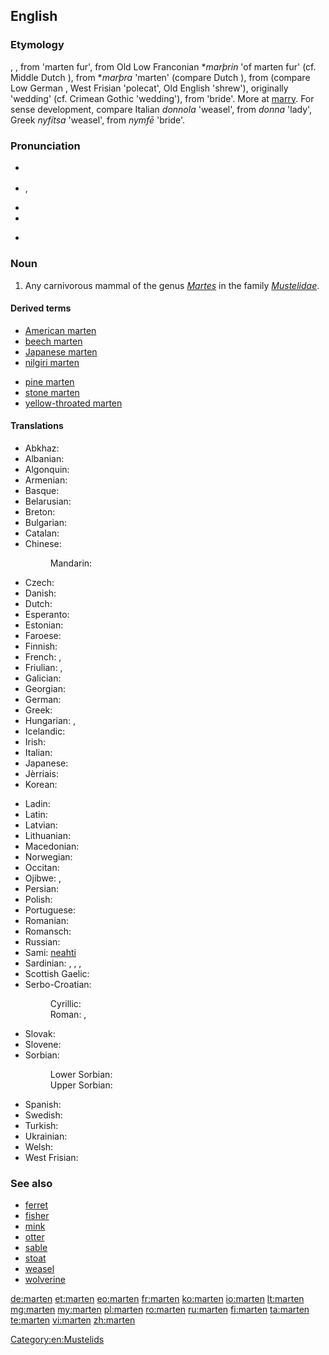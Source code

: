 {{also|Marten|Mårten}}
==English==
{{wikipedia}}

===Etymology===
{{etyl|enm}} {{term|martren|lang=enm}}, {{term|martryn|lang=enm}}, from {{etyl|xno}} {{term|martrine|lang=xno}} 'marten fur', from Old Low Franconian *''marþrin'' 'of marten fur' (cf. Middle Dutch {{term|martren|lang=dum}}), from *''marþra'' 'marten' (compare Dutch {{term|marter|lang=nl}}), from {{etyl|gem-pro|en}} {{recons|marþuz|lang=gem-pro}} (compare Low German {{term||Mort}}, West Frisian {{term|murd|lang=fy}} 'polecat', Old English {{term|mearþ|lang=ang}} 'shrew'), originally 'wedding' (cf. Crimean Gothic {{term||marzus}} 'wedding'), from {{etyl|ine-pro|en}} {{recons|martus|lang=ine-pro}} 'bride'. More at [[marry]]. For sense development, compare Italian ''donnola'' 'weasel', from ''donna'' 'lady', Greek ''nyfítsa'' 'weasel', from ''nymfē'' 'bride'.

===Pronunciation===
* {{a|UK}} {{IPA|/ˈmɑː(ɹ).tɪn/|/ˈmɑː(ɹ).tən/}}
* {{a|US}} {{IPA|/ˈmɑtən/}}, {{X-SAMPA|/"mAr\t@n/}}
*: {{audio|En-us-marten.ogg|Audio (US)}}
* {{hyphenation|mar|ten}}
* {{rhymes|ɑː(ɹ)tɪn}}
* {{homophones|martin|Martin}} {{qualifier|in some accents}}

===Noun===
{{en-noun}}

# Any carnivorous mammal of the genus ''[[Martes]]'' in the family ''[[Mustelidae]]''.

====Derived terms====
{{rel-top|terms derived from ''marten''}}
* [[American marten]]
* [[beech marten]]
* [[Japanese marten]]
* [[nilgiri marten]]
{{rel-mid}}
* [[pine marten]]
* [[stone marten]]
* [[yellow-throated marten]]
{{rel-bottom}}

====Translations====
{{trans-top|mammal}}
* Abkhaz: {{t-|ab|цыҕ|tr=cyġ|sc=Cyrl}}
* Albanian: {{t-|sq|zardafi}}
* Algonquin: {{tø|alq|wàbicèsè}}
* Armenian: {{t+|hy|կզաքիս|tr=kzak'is}}
* Basque: {{t-|eu|lepahori}}
* Belarusian: {{t-|be|куніца|f|tr=kuníca}}
* Breton: {{t+|br|mart}}
* Bulgarian: {{t-|bg|бялка|f|tr=bjálka}}
* Catalan: {{t+|ca|marta|f}}
* Chinese:
*: Mandarin: {{t|cmn|貂|tr=diāo|sc=Hani}}
* Czech: {{t+|cs|kuna|f}}
* Danish: {{t-|da|mår}}
* Dutch: {{t+|nl|marter|m}}
* Esperanto: {{t-|eo|marteso}}
* Estonian: {{t-|et|nugis}}
* Faroese: {{t-|fo|márur}}
* Finnish: {{t+|fi|näätä}}
* French: {{t+|fr|marte|f}}, {{t+|fr|martre|f}}
* Friulian: {{tø|fur|mardar}}, {{tø|fur|martar}}
* Galician: {{t-|gl|marta|f}}
* Georgian: {{t-|ka|კვერნა|tr=kverna|sc=Geor}}
* German: {{t+|de|Marder|m}}
* Greek: {{t-|el|δενδροκούναβο|tr=dendrokúnavo}}
* Hungarian: {{t-|hu|nyuszt}}, {{t+|hu|nyest}}
* Icelandic: {{t+|is|mörður}}
* Irish: {{t+|ga|cat crainn}}
* Italian: {{t+|it|martora|f}}
* Japanese: {{t+|ja|テン|tr=ten|sc=Jpan}}
* Jèrriais: {{tø|roa-jer|martre|f}}
* Korean: {{t+|ko|담비|tr=dam bi|sc=Kore}}
{{trans-mid}}
* Ladin: {{tø|lld|meder}}
* Latin: {{t-|la|martes|f}}
* Latvian: {{t-|lv|cauna|f}}
* Lithuanian: {{t+|lt|kiaunė|f}}
* Macedonian: {{t-|mk|куна|f|tr=kúna}}
* Norwegian: {{t-|no|mår}}
* Occitan: {{t-|oc|marta}}
* Ojibwe: {{tø|oj|waabizheshi}}, {{tø|oj|waabizheshiwag|p}}
* Persian: {{t+|fa|سمور|tr=samur}}
* Polish: {{t+|pl|kuna|f}}
* Portuguese: {{t+|pt|marta}}
* Romanian: {{t-|ro|jder}}
* Romansch: {{tø|rom|fiergna}}
* Russian: {{t+|ru|куница|f|tr=kuníca}}
* Sami: [[neahti]]
* Sardinian: {{t-|sc|schirri}}, {{t-|sc|isbirru}}, {{t-|sc|marta}}, {{t-|sc|martzu}}
* Scottish Gaelic: {{t-|gd|taghan}}
* Serbo-Croatian:
*: Cyrillic: {{t-|sh|куна|f|sc=Cyrl}}
*: Roman: {{t-|sh|kuna|f}}, {{t-|sh|cibetka|f}}
* Slovak: {{t-|sk|kuna|f}}
* Slovene: {{t+|sl|kuna|f}}
* Sorbian:
*: Lower Sorbian: {{tø|dsb|kuna|f}}
*: Upper Sorbian: {{t-|hsb|kuna|f}}
* Spanish: {{t-|es|marta|f}}
* Swedish: {{t-|sv|mård}}
* Turkish: {{t+|tr|sansar}}
* Ukrainian: {{t-|uk|куниця|f|tr=kunýcja}}
* Welsh: {{t-|cy|bele}}
* West Frisian: {{t-|fy|marter}}
{{trans-bottom}}

===See also===
* [[ferret]]
* [[fisher]]
* [[mink]]
* [[otter]]
* [[sable]]
* [[stoat]]
* [[weasel]]
* [[wolverine]]

[[Category:en:Mustelids]]

[[de:marten]]
[[et:marten]]
[[eo:marten]]
[[fr:marten]]
[[ko:marten]]
[[io:marten]]
[[lt:marten]]
[[mg:marten]]
[[my:marten]]
[[pl:marten]]
[[ro:marten]]
[[ru:marten]]
[[fi:marten]]
[[ta:marten]]
[[te:marten]]
[[vi:marten]]
[[zh:marten]]